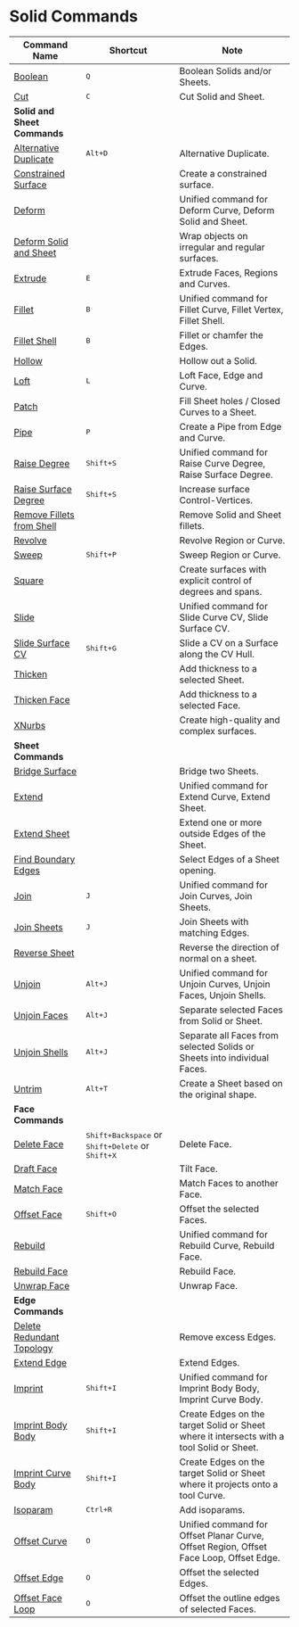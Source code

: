 # Solid Commands

| Command Name                                                 | Shortcut                     | Note                                                                                     |
| ------------------------------------------------------------ | ---------------------------- | ---------------------------------------------------------------------------------------- |
| [Boolean](/solid/boolean)                                     | <kbd>Q</kbd>                 | Boolean Solids and/or Sheets.                                                           |
| [Cut](/solid/cut)                                             | <kbd>C</kbd>                 | Cut Solid and Sheet.                                                                    |
| **Solid and Sheet Commands**                                 |                              |                                                                                          |
| [Alternative Duplicate](/solid/alternative-duplicate)         | <kbd>Alt+D</kbd>           | Alternative Duplicate.                                                                  |
| [Constrained Surface](/solid/constrained-surface)             |                              | Create a constrained surface.                                                           |
| [Deform](/solid/deform)                                      |                               | Unified command for Deform Curve, Deform Solid and Sheet.                               |
| [Deform Solid and Sheet](/solid/deform-solid-and-sheet)       |                               | Wrap objects on irregular and regular surfaces.                                        |
| [Extrude](/solid/extrude)                                     | <kbd>E</kbd>                 | Extrude Faces, Regions and Curves.                                                      |
| [Fillet](/solid/fillet)                                       | <kbd>B</kbd>                 | Unified command for Fillet Curve, Fillet Vertex, Fillet Shell.                          |
| [Fillet Shell](/solid/fillet-shell)                           | <kbd>B</kbd>                 | Fillet or chamfer the Edges.                                                            |
| [Hollow](/solid/hollow)                                       |                              | Hollow out a Solid.                                                                     |
| [Loft](/solid/loft)                                           | <kbd>L</kbd>                 | Loft Face, Edge and Curve.                                                              |
| [Patch](/solid/patch)                                         |                              | Fill Sheet holes / Closed Curves to a Sheet.                                            |
| [Pipe](/solid/pipe)                                           | <kbd>P</kbd>                 | Create a Pipe from Edge and Curve.                                                      |
| [Raise Degree](/solid/raise-degree)                           | <kbd>Shift+S</kbd>         | Unified command for Raise Curve Degree, Raise Surface Degree.                           |
| [Raise Surface Degree](/solid/raise-surface-degree)           | <kbd>Shift+S</kbd>         | Increase surface Control-Vertices.                                                      |
| [Remove Fillets from Shell](/solid/remove-fillets-from-shell) |                              | Remove Solid and Sheet fillets.                                                         |
| [Revolve](/solid/revolve)                                     |                              | Revolve Region or Curve.                                                                |
| [Sweep](/solid/sweep)                                         | <kbd>Shift+P</kbd>         | Sweep Region or Curve.                                                                  |
| [Square](/solid/square)                                       |                               | Create surfaces with explicit control of degrees and spans.                            |
| [Slide](/solid/slide)                                        |                              | Unified command for Slide Curve CV, Slide Surface CV.                                   |
| [Slide Surface CV](/solid/slide-surface-cv)                   | <kbd>Shift+G</kbd>           | Slide a CV on a Surface along the CV Hull.                                              |
| [Thicken](/solid/thicken)                                     |                              | Add thickness to a selected Sheet.                                                      |
| [Thicken Face](/solid/thicken-face)                           |                              | Add thickness to a selected Face.                                                       |
| [XNurbs](/solid/xnurbs)                                       |                               | Create high-quality and complex surfaces.                                              |
| **Sheet Commands**                                           |                              |                                                                                          |
| [Bridge Surface](/solid/bridge-surface)                       |                              | Bridge two Sheets.                                                                      |
| [Extend](/solid/extend)                                       |                              | Unified command for Extend Curve, Extend Sheet.                                         |
| [Extend Sheet](/solid/extend-sheet)                           |                              | Extend one or more outside Edges of the Sheet.                                          |
| [Find Boundary Edges](/solid/find-boundary-edges)             |                              | Select Edges of a Sheet opening.                                                        |
| [Join](/solid/join)                                           | <kbd>J</kbd>                 | Unified command for Join Curves, Join Sheets.                                           |
| [Join Sheets](/solid/join-sheets)                             | <kbd>J</kbd>                 | Join Sheets with matching Edges.                                                        |
| [Reverse Sheet](/solid/reverse-sheet)                         |                              | Reverse the direction of normal on a sheet.                                             |
| [Unjoin](/solid/unjoin)                                       | <kbd>Alt+J</kbd>           | Unified command for Unjoin Curves, Unjoin Faces, Unjoin Shells.                         |
| [Unjoin Faces](/solid/unjoin-faces)                           | <kbd>Alt+J</kbd>           | Separate selected Faces from Solid or Sheet.                                            |
| [Unjoin Shells](/solid/unjoin-shells)                         | <kbd>Alt+J</kbd>           | Separate all Faces from selected Solids or Sheets into individual Faces.                |
| [Untrim](/solid/untrim)                                       | <kbd>Alt+T</kbd>           | Create a Sheet based on the original shape.                                             |
| **Face Commands**                                            |                              |                                                                                          |
| [Delete Face](/solid/delete-face)                             |<kbd>Shift+Backspace</kbd> or <kbd>Shift+Delete</kbd> or <kbd>Shift+X</kbd> | Delete Face.                              |
| [Draft Face](/solid/draft-face)                               |                              | Tilt Face.                                                                              |
| [Match Face](/solid/match-face)                               |                              | Match Faces to another Face.                                                            |
| [Offset Face](/solid/offset-face)                             | <kbd>Shift+O</kbd>         | Offset the selected Faces.                                                               |
| [Rebuild](/solid/rebuild)                                     |                              | Unified command for Rebuild Curve, Rebuild Face.                                        |
| [Rebuild Face](/solid/rebuild-face)                           |                              | Rebuild Face.                                                                           |
| [Unwrap Face](/solid/unwrap-face)                             |                              | Unwrap Face.                                                                            |
| **Edge Commands**                                            |                              |                                                                                          |
| [Delete Redundant Topology](/solid/delete-redundant-topology) |                              | Remove excess Edges.                                                                      |
| [Extend Edge](/solid/extend-edge)                             |                              | Extend Edges.                                                                             |
| [Imprint](/solid/imprint)                                     | <kbd>Shift+I</kbd>         | Unified command for Imprint Body Body, Imprint Curve Body.                                |
| [Imprint Body Body](/solid/imprint-body-body)                 | <kbd>Shift+I</kbd>         | Create Edges on the target Solid or Sheet where it intersects with a tool Solid or Sheet. |
| [Imprint Curve Body](/solid/imprint-curve-body)               | <kbd>Shift+I</kbd>         | Create Edges on the target Solid or Sheet where it projects onto a tool Curve.            |
| [Isoparam](/solid/isoparam)                                   | <kbd>Ctrl+R</kbd>          | Add isoparams.                                                                            |
| [Offset Curve](/solid/offset-curve)                           | <kbd>O</kbd>                 | Unified command for Offset Planar Curve, Offset Region, Offset Face Loop, Offset Edge.   |
| [Offset Edge](/solid/offset-edge)                             | <kbd>O</kbd>                 | Offset the selected Edges.                                                               |
| [Offset Face Loop](/solid/offset-face-loop)                   | <kbd>O</kbd>                 | Offset the outline edges of selected Faces.                                              |
